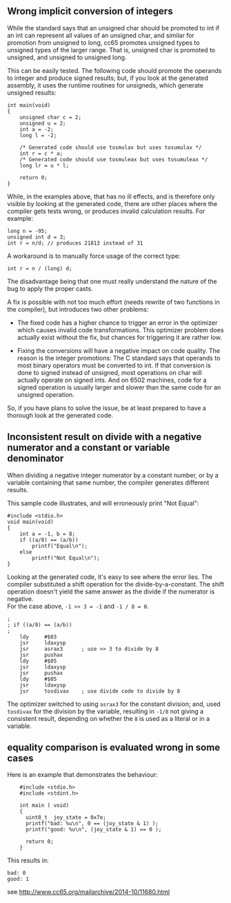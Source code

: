 == Wrong implicit conversion of integers ==

While the standard says that an unsigned char should be promoted to int if an int can represent all values of an unsigned char, and similar for promotion from unsigned to long, cc65 promotes unsigned types to unsigned types of the larger range. That is, unsigned char is promoted to unsigned, and unsigned to unsigned long.

This can be easily tested. The following code should promote the operands to integer and produce signed results; but, if you look at the generated assembly, it uses the runtime routines for unsigneds, which generate unsigned results:

<pre>
int main(void)
{
    unsigned char c = 2;
    unsigned u = 2;
    int a = -2;
    long l = -2;

    /* Generated code should use tosmulax but uses tosumulax */
    int r = c * a;
    /* Generated code should use tosmuleax but uses tosumuleax */
    long lr = u * l;

    return 0;
}
</pre>

While, in the examples above, that has no ill effects, and is therefore only visible by looking at the generated code, there are other places where the compiler gets tests wrong, or produces invalid calculation results. For example:

<pre>
long n = -95;
unsigned int d = 3;
int r = n/d; // produces 21813 instead of 31
</pre>

A workaround is to manually force usage of the correct type:

<pre>
int r = n / (long) d;
</pre>

The disadvantage being that one must really understand the nature of the bug to apply the proper casts.

A fix is possible with not too much effort (needs rewrite of two functions in the compiler), but introduces two other problems:

* The fixed code has a higher chance to trigger an error in the optimizer which causes invalid code transformations. This optimizer problem does actually exist without the fix, but chances for triggering it are rather low.

* Fixing the conversions will have a negative impact on code quality. The reason is the integer promotions: The C standard says that operands to most binary operators must be converted to int. If that conversion is done to signed instead of unsigned, most operations on char will actually operate on signed ints. And on 6502 machines, code for a signed operation is usually larger and slower than the same code for an unsigned operation.

So, if you have plans to solve the issue, be at least prepared to have a thorough look at the generated code.

== Inconsistent result on divide with a negative numerator and a constant or variable denominator ==

When dividing a negative integer numerator by a constant number, or by a variable containing that same number, the compiler generates different results.

This sample code illustrates, and will erroneously print "Not Equal":
<pre>
#include <stdio.h>
void main(void)
{
	int a = -1, b = 8;
	if ((a/8) == (a/b))
		printf("Equal\n");
	else
		printf("Not Equal\n");
}
</pre>

Looking at the generated code, it's easy to see where the error lies.  The compiler substituted a shift operation for the divide-by-a-constant.  The shift operation doesn't yield the same answer as the divide if the numerator is negative.<br />For the case above, <tt>-1 >> 3 = -1</tt> and <tt>-1 / 8 = 0</tt>.
<pre>
;
; if ((a/8) == (a/b))
;
	ldy     #$03
	jsr     ldaxysp
	jsr     asrax3		; use >> 3 to divide by 8
	jsr     pushax
	ldy     #$05
	jsr     ldaxysp
	jsr     pushax
	ldy     #$05
	jsr     ldaxysp
	jsr     tosdivax	; use divide code to divide by 8
</pre>

The optimizer switched to using <code>asrax3</code> for the constant division; and, used <code>tosdivax</code> for the division by the variable, resulting in <code>-1/8</code> not giving a consistent result, depending on whether the <tt>8</tt> is used as a literal or in a variable.

== equality comparison is evaluated wrong in some cases ==

Here is an example that demonstrates the behaviour:

<pre>
    #include <stdio.h>
    #include <stdint.h>

    int main ( void)
    {
      uint8_t  joy_state = 0x7e;
      printf("bad: %u\n", 0 == (joy_state & 1) );
      printf("good: %u\n", (joy_state & 1) == 0 );

      return 0;
    }
</pre>

This results in:

<pre>
bad: 0
good: 1
</pre>

see http://www.cc65.org/mailarchive/2014-10/11680.html
